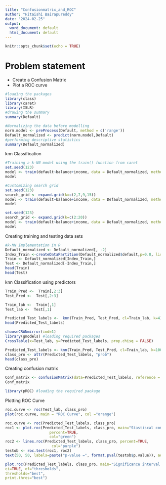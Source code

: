 ---
title: "Confusionmatrix_and_ROC"
author: "Hitaishi Bairapureddy"
date: "2024-02-25"
output:
  word_document: default
  html_document: default
---

```{r setup, include=FALSE}
knitr::opts_chunk$set(echo = TRUE)
```

# Problem statement
  
  + Create a Confusion Matrix
  + Plot a ROC curve



```{r}
#loading the packages
library(class)
library(caret)
library(ISLR)
#drawing the summary
summary(Default)
```

```{r}
#Normalizing the data before modelling
norm.model <- preProcess(Default, method = c('range'))
Default_normalized <- predict(norm.model,Default)
#performing descriptive statistics
summary(Default_normalized)
```
knn Classification
```{r}
#Training a k-NN model using the train() function from caret
set.seed(123)
model <- train(default~balance+income, data = Default_normalized, method = "knn")
model

```

```{r}
#Customizing search grid
set.seed(123)
search_grid <- expand.grid(k=c(2,7,9,15))
model <- train(default~balance+income, data = Default_normalized, method="knn", tuneGrid=search_grid)
model
```

```{r}
set.seed(123)
search_grid <- expand.grid(k=c(2:20))
model <- train(default~balance+income, data = Default_normalized, method="knn", tuneGrid=search_grid)
model
```

Creating training and testing data sets
```{r}
#k-NN Implementation in R
Default_normalized <- Default_normalized[, -2]
Index_Train <-createDataPartition(Default_normalized$default,p=0.8, list=FALSE)
Train <- Default_normalized[Index_Train,]
Test <- Default_normalized[-Index_Train,]
head(Train)
head(Test)
```

knn Classification using predictors
```{r}
Train_Pred <-  Train[,2:3]
Test_Pred <-  Test[,2:3]

Train_lab <-  Train[,1]
Test_lab <-  Test[,1]

Predicted_Test_labels <-  knn(Train_Pred, Test_Pred, cl=Train_lab, k=4)
head(Predicted_Test_labels)
```

```{r}
chooseCRANmirror(ind=1)
library(gmodels) #loading required packages
CrossTable(x=Test_lab, y=Predicted_Test_labels, prop.chisq = FALSE)


```

```{r}
Predicted_Test_labels <- knn(Train_Pred, Test_Pred, cl=Train_lab, k=100, prob = TRUE)
class_pro <- attr(Predicted_Test_labels, "prob")
head(class_pro)
```
Creating confusion matrix
```{r}
Conf_matrix <- confusionMatrix(data=Predicted_Test_labels, reference = Test_lab)
Conf_matrix
```

```{r}
library(pROC) #loading the required package
```


Plotting ROC Curve
```{r}
roc.curve <- roc(Test_lab, class_pro)
plot(roc.curve, main = "ROC Curve", col ="orange")
```

```{r}
roc.curve <- roc(Predicted_Test_labels, class_pro)
roc1 <- plot.roc(Predicted_Test_labels, class_pro, main="Stastiscal comparsion",
                    percent=TRUE,
                    col="green")
roc2 <- lines.roc(Predicted_Test_labels, class_pro, percent=TRUE,
                     col="purple")
testob <- roc.test(roc1, roc2)
text(50, 50, labels=paste("p-value =", format.pval(testob$p.value)), adj=c(0, .2))
```

```{r}
plot.roc(Predicted_Test_labels, class_pro, main="Significance interval of a threshold", percent=TRUE,
ci=TRUE, of="thresholds", 
thresholds="best", 
print.thres="best")
```


